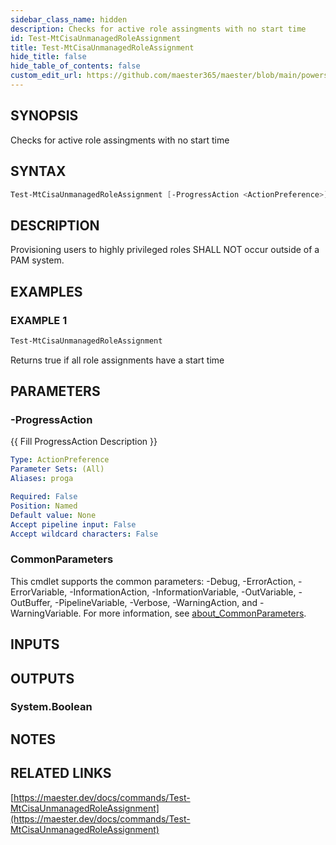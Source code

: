 ```yaml
---
sidebar_class_name: hidden
description: Checks for active role assingments with no start time
id: Test-MtCisaUnmanagedRoleAssignment
title: Test-MtCisaUnmanagedRoleAssignment
hide_title: false
hide_table_of_contents: false
custom_edit_url: https://github.com/maester365/maester/blob/main/powershell/public/Test-MtCisaUnmanagedRoleAssignment.ps1
---
```


## SYNOPSIS

Checks for active role assingments with no start time

## SYNTAX

```powershell
Test-MtCisaUnmanagedRoleAssignment [-ProgressAction <ActionPreference>] [<CommonParameters>]
```

## DESCRIPTION

Provisioning users to highly privileged roles SHALL NOT occur outside of a PAM system.

## EXAMPLES

### EXAMPLE 1

```powershell
Test-MtCisaUnmanagedRoleAssignment
```

Returns true if all role assignments have a start time

## PARAMETERS

### -ProgressAction

\{\{ Fill ProgressAction Description \}\}

```yaml
Type: ActionPreference
Parameter Sets: (All)
Aliases: proga

Required: False
Position: Named
Default value: None
Accept pipeline input: False
Accept wildcard characters: False
```

### CommonParameters

This cmdlet supports the common parameters: -Debug, -ErrorAction, -ErrorVariable, -InformationAction, -InformationVariable, -OutVariable, -OutBuffer, -PipelineVariable, -Verbose, -WarningAction, and -WarningVariable. For more information, see [about_CommonParameters](http://go.microsoft.com/fwlink/?LinkID=113216).

## INPUTS

## OUTPUTS

### System.Boolean

## NOTES

## RELATED LINKS

[https://maester.dev/docs/commands/Test-MtCisaUnmanagedRoleAssignment](https://maester.dev/docs/commands/Test-MtCisaUnmanagedRoleAssignment)
